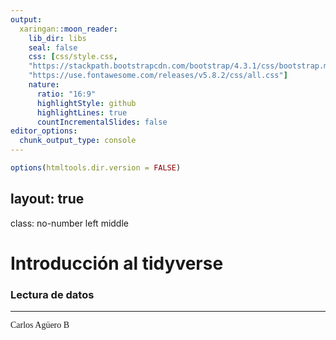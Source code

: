 ```yaml
---
output:
  xaringan::moon_reader:
    lib_dir: libs
    seal: false
    css: [css/style.css,
    "https://stackpath.bootstrapcdn.com/bootstrap/4.3.1/css/bootstrap.min.css",
    "https://use.fontawesome.com/releases/v5.8.2/css/all.css"]
    nature:
      ratio: "16:9"
      highlightStyle: github
      highlightLines: true
      countIncrementalSlides: false
editor_options: 
  chunk_output_type: console
---
```



```r
options(htmltools.dir.version = FALSE)
```
layout: true
---
class: no-number left middle

# Introducción al tidyverse
### Lectura de datos

<hr>
<p style = "font-family: 'Just Another Hand', cursive;">
Carlos Agüero B &nbsp; <a href = "https://github.com/aguerodev"><i class="fab fa-github blue"></i></a>
</p> 

